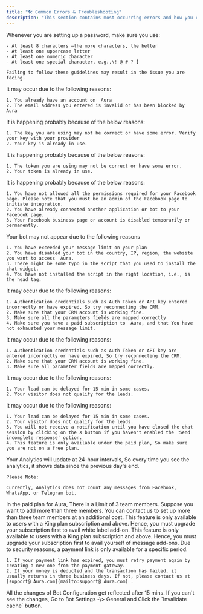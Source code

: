 ```yaml
---
title: "🛠️ Common Errors & Troubleshooting"
description: "This section contains most occurring errors and how you can troubleshoot them to fix."
---
```


<AccordionGroup>
  <Accordion title="The password field is not accepting my password">
    Whenever you are setting up a password, make sure you use:

    - At least 8 characters —the more characters, the better
    - At least one uppercase letter
    - At least one numeric character
    - At least one special character, e.g.,\! @ # ? ]

    Failing to follow these guidelines may result in the issue you are facing.
  </Accordion>
  <Accordion title="The email field is not accepting my email">
    It may occur due to the following reasons:

    1. You already have an account on  Aura
    2. The email address you entered is invalid or has been blocked by  Aura
  </Accordion>
  <Accordion title="My WhatsApp API key is not working">
    It is happening probably because of the below reasons:

    1. The key you are using may not be correct or have some error. Verify your key with your provider
    2. Your key is already in use.
  </Accordion>
  <Accordion title="My Telegram bot token is not working">
    It is happening probably because of the below reasons:

    1. The token you are using may not be correct or have some error.
    2. Your token is already in use.
  </Accordion>
  <Accordion title="I'm unable to connect to my Facebook page">
    It is happening probably because of the below reasons:

    1. You have not allowed all the permissions required for your Facebook page. Please note that you must be an admin of the Facebook page to initiate integration.
    2. You have already connected another application or bot to your Facebook page.
    3. Your Facebook business page or account is disabled temporarily or permanently.
  </Accordion>
  <Accordion title="I've installed the script on my website ; however a bot is not appearing">
    Your bot may not appear due to the following reasons

    1. You have exceeded your message limit on your plan
    2. You have disabled your bot in the country, IP, region, the website you want to access  Aura.
    3. There might be some typo in the script that you used to install the chat widget.
    4. You have not installed the script in the right location, i.e., is the head tag.
  </Accordion>
  <Accordion title="I've connected the bot to my CRM. However it is not sending leads">
    It may occur due to the following reasons:

    1. Authentication credentials such as Auth Token or API key entered incorrectly or have expired, So try reconnecting the CRM.
    2. Make sure that your CRM account is working fine.
    3. Make sure all the parameters fields are mapped correctly
    4. Make sure you have a paid subscription to  Aura, and that You have not exhausted your message limit.
  </Accordion>
  <Accordion title="I'm unable to connect to my CRM">
    It may occur due to the following reasons:

    1. Authentication credentials such as Auth Token or API key are entered incorrectly or have expired, So try reconnecting the CRM.
    2. Make sure that your CRM account is working fine.
    3. Make sure all parameter fields are mapped correctly.
  </Accordion>
  <Accordion title="I created the test lead. However I cannot see it in leads panel">
    It may occur due to the following reasons:

    1. Your lead can be delayed for 15 min in some cases.
    2. Your visitor does not qualify for the leads.
  </Accordion>
  <Accordion title="I'm not recieving new lead notifications">
    It may occur due to the following reasons:

    1. Your lead can be delayed for 15 min in some cases.
    2. Your visitor does not qualify for the leads.
    3. You will not receive a notification until you have closed the chat session by clicking on the X button if you haven't enabled the 'Send incomplete response' option.
    4. This feature is only available under the paid plan, So make sure you are not on a free plan.
  </Accordion>
  <Accordion title="My analytics seems to be wrong. It shows old data">
    Your Analytics will update at 24-hour intervals, So every time you see the analytics, it shows data since the previous day's end.

    Please Note:

    Currently, Analytics does not count any messages from Facebook, WhatsApp, or Telegram bot.
  </Accordion>
  <Accordion title="I'm unable to add anything after three team members">
    In the paid plan for  Aura, There is a Limit of 3 team members. Suppose you want to add more than three members. You can contact us to set up more than three team members at an additional cost.
  </Accordion>
  <Accordion title="I'm unable to apply the white label add-on">
    This feature is only available to users with a King plan subscription and above. Hence, you must upgrade your subscription first to avail white label add-on.
  </Accordion>
  <Accordion title="I'm unable to use the message add-on">
    This feature is only available to users with a King plan subscription and above. Hence, you must upgrade your subscription first to avail yourself of message add-ons.
  </Accordion>
  <Accordion title="My payment link has expired">
    Due to security reasons, a payment link is only available for a specific period.

    1. If your payment link has expired, you must retry payment again by creating a new one from the payment gateway.
    2. If your money is deducted and the transaction has failed, it usually returns in three business days. If not, please contact us at [support@ Aura.com](mailto:support@ Aura.com) .
  </Accordion>
  <Accordion title="I've made changes to my configuration. However it is not reflected in the bot">
    All the changes of Bot Configuration get reflected after 15 mins. If you can't see the changes, Go to Bot Settings -\> General and Click the `Invalidate cache` button.
  </Accordion>
</AccordionGroup>